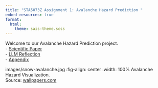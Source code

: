 ```yaml
---
title: "STA5073Z Assignment 1: Avalanche Hazard Prediction "
embed-resources: true
format: 
  html:
    theme: sais-theme.scss
---
```

Welcome to our Avalanche Hazard Prediction project.  
- [Scientific Paper](paper.html)  
- [LLM Reflection](llm-reflection.html)  
- [Appendix](appendix.html)  

images/snow-avalanche.jpg
:fig-align: center
:width: 100%
Avalanche Hazard Visualization.  
Source: [wallpapers.com](https://wallpapers.com/images/hd/snow-avalanche-slope-c47otzy245cyegah.jpg)
